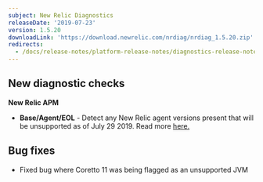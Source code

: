 ```yaml
---
subject: New Relic Diagnostics
releaseDate: '2019-07-23'
version: 1.5.20
downloadLink: 'https://download.newrelic.com/nrdiag/nrdiag_1.5.20.zip'
redirects:
  - /docs/release-notes/platform-release-notes/diagnostics-release-notes/new-relic-diagnostics-1520
---
```


## New diagnostic checks

**New Relic APM**

* **Base/Agent/EOL** - Detect any New Relic agent versions present that will be unsupported as of July 29 2019. Read more [here.](https://discuss.newrelic.com/t/important-upcoming-changes-to-supported-agent-versions/72280)

## Bug fixes

* Fixed bug where Coretto 11 was being flagged as an unsupported JVM
